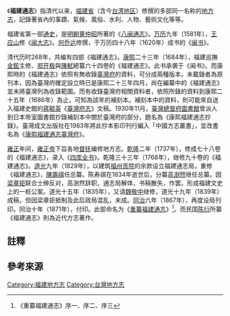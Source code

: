 《'''福建通志'''》指清代以来，[[福建省|福建省]]（含今[[台湾地区|台湾地区]]）修撰的多部同一名称的[[地方志|地方志]]，記錄著省內的事蹟、氣候、風俗、水利、人物、藝術文化等等。

福建省第一部[[通史|通史]]，是[[明朝|明朝]][[黄仲昭|黄仲昭]]所著的《[[八闽通志|八闽通志]]》。[[万历|万历]]九年（1581年），[[王应山|王应山]]修《[[闽大志|闽大志]]》。[[何乔远|何乔远]]修撰，于万历四十八年（1620年）成书的《[[闽书|闽书]]》。

清代历时268年，共编有四部《福建通志》。[[康熙|康熙]]二十三年（1684年），福建巡撫[[金鋐|金鋐]]主修、[[郑开极|郑开极]]與[[陳軾|陳軾]]總纂六十四卷的《福建通志》{{r|臺方志1|page=13}}。此书承袭于《闽书》。而康熙時的《福建通志》依照有無收錄[[臺灣府|臺灣府]]的資料，可分成兩種版本{{r|臺方志1|page=13}}。未載錄者為原刊本{{NoteTag|於中國北京圖書館、四川大學圖書館、中國科學院，以及日本宮內廳書陵部、日本內閣文庫等處有典藏原始印本{{r|臺方志1|page=13}}。}}，因為臺灣府確定設立時已是康熙二十三年四月，尚在編纂中的《福建通志》並未將臺灣列為收錄範圍{{NoteTag|丁蕙〈福建通志敘〉題署時間是康熙甲子歲二月穀旦{{r|臺方志1|page=13}}。}}{{r|臺方志1|page=14}}。而有收錄臺灣府相關資料者，依照所錄的資料到康熙二十五年（1686年）為止，可知為該年的補刻本{{r|臺方志1|page=13}}。補刻本中的資料，則可能來自送入福建史館的[[蔣毓英|蔣毓英]]《[[臺灣府志|臺灣府志]]》文稿{{r|臺方志1|page=15}}。1930年11月，[[臺灣總督府圖書館|臺灣總督府圖書館]]曾派人到日本帝室圖書館抄錄補刻本中關於臺灣府的部分，題名為《康熙福建通志抄錄》{{r|臺方志1|page=13}}。臺灣成文出版社在1983年將此抄本影印刊行編入「中國方志叢書」，並改書名為《[[康熙福建通志臺灣府|康熙福建通志臺灣府]]》{{r|臺方志1|page=13}}。

[[雍正|雍正]]年间，[[雍正帝|雍正帝]]下旨各地[[督抚|督抚]]编修地方志。[[乾隆|乾隆]]二年（1737年），修成七十八卷的《福建通志》，录入《[[四库全书|四库全书]]》。乾隆三十三年（1768年），继修九十卷的《福建通志》。[[道光|道光]]九年（1829年），以建筑[[福州贡院|福州贡院]]的余款设立福建通志局，重修《福建通志》，[[陳壽祺|陳壽祺]]任总纂。陈寿祺在1834年逝世后，分纂[[高澍然|高澍然]]继任总纂。因[[梁章钜|梁章钜]]联合士绅反对，高澍然辞职，通志局解体，书稿散失，作罢。形成福建文史上的一桩公案。道光十五年（1835年），又请[[魏敬中|魏敬中]]继修，道光十九年（1839年）成稿，但因梁章钜抵制及此后政局混乱，未成。[[同治|同治]]六年（1867年），再度设局刊印。同治十年（1871年），付印。此部命名为《[[重纂福建通志|重纂福建通志]]》<ref>《重纂福建通志》序一、序二、序三</ref>。而民国[[陈衍|陈衍]]所纂《福建通志》則為近代方志著作。

== 註釋 ==
{{NoteFoot}}

== 參考來源 ==
{{wikisource|福建通志 (四庫全書本)|福建通志}}
{{Reflist|refs=
<ref name="臺方志1">{{cite book|editor=臺灣史料集成編輯委員會 |title=《康熙福建通志臺灣府‧臺灣府志》|publisher=行政院文化建設委員會、遠流 |isbn=957-01-8902-9 |date=2004-11-25 }}</ref>
}}


[[Category:福建地方志|Category:福建地方志]]
[[Category:台灣地方志|Category:台灣地方志]]